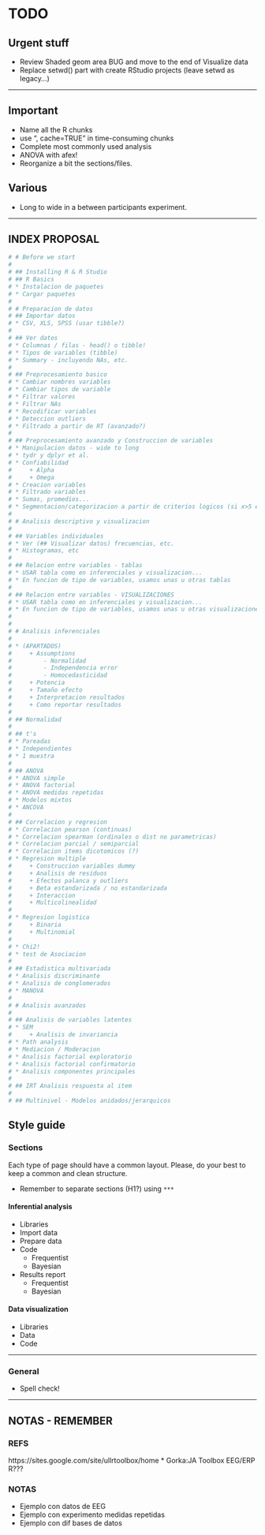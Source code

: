 # TODO

## Urgent stuff

* Review Shaded geom area BUG and move to the end of Visualize data
* Replace setwd() part with create RStudio projects (leave setwd as legacy...)

***

## Important

* Name all the R chunks
* use ", cache=TRUE" in time-consuming chunks
* Complete most commonly used analysis
* ANOVA with afex!
* Reorganize a bit the sections/files. 

## Various
* Long to wide in a between participants experiment.

---


## **INDEX PROPOSAL**

```r

# # Before we start
# 
# ## Installing R & R Studio
# ## R Basics
# * Instalacion de paquetes
# * Cargar paquetes
# 
# # Preparacion de datos
# ## Importar datos
# * CSV, XLS, SPSS (usar tibble?)
# 
# ## Ver datos
# * Columnas / filas - head() o tibble!
# * Tipos de variables (tibble)
# * Summary - incluyendo NAs, etc.
# 
# ## Preprocesamiento basico
# * Cambiar nombres variables
# * Cambiar tipos de variable
# * Filtrar valores
# * Filtrar NAs
# * Recodificar variables
# * Deteccion outliers
# * Filtrado a partir de RT (avanzado?)
# 
# ## Preprocesamiento avanzado y Construccion de variables
# * Manipulacion datos - wide to long
# * tydr y dplyr et al.
# * Confiabilidad
#     + Alpha
#     + Omega
# * Creacion variables
# * Filtrado variables
# * Sumas, promedios...
# * Segmentacion/categorizacion a partir de criterios logicos (si x>5 entonces A, else B)
# 
# # Analisis descriptivo y visualizacion
# 
# ## Variables individuales
# * Ver (## Visualizar datos) frecuencias, etc.
# * Histogramas, etc
# 
# ## Relacion entre variables - tablas
# * USAR tabla como en inferenciales y visualizacion...
# * En funcion de tipo de variables, usamos unas u otras tablas
# 
# ## Relacion entre variables - VISUALIZACIONES
# * USAR tabla como en inferenciales y visualizacion...
# * En funcion de tipo de variables, usamos unas u otras visualizaciones
# 
# 
# # Analisis inferenciales
# 
# * (APARTADOS)
#     + Assumptions
#         - Normalidad
#         - Independencia error
#         - Homocedasticidad
#     + Potencia
#     + Tamaño efecto
#     + Interpretacion resultados
#     + Como reportar resultados
# 
# ## Normalidad
# 
# ## t's
# * Pareadas
# * Independientes
# * 1 muestra
# 
# ## ANOVA
# * ANOVA simple
# * ANOVA factorial
# * ANOVA medidas repetidas
# * Modelos mixtos
# * ANCOVA
# 
# ## Correlacion y regresion
# * Correlacion pearson (continuas)
# * Correlacion spearman (ordinales o dist no parametricas)
# * Correlacion parcial / semiparcial
# * Correlacion items dicotomicos (?)
# * Regresion multiple
#     + Construccion variables dummy
#     + Analisis de residuos
#     + Efectos palanca y outliers
#     + Beta estandarizada / no estandarizada
#     + Interaccion
#     + Multicolinealidad
# 
# * Regresion logistica
#     + Binaria
#     + Multinomial
# 
# * Chi2!
# * test de Asociacion
# 
# ## Estadistica multivariada
# * Analisis discriminante
# * Analisis de conglomerados
# * MANOVA
# 
# # Analisis avanzados
# 
# ## Analisis de variables latentes
# * SEM
#     + Analisis de invariancia
# * Path analysis
# * Mediacion / Moderacion
# * Analisis factorial exploratorio
# * Analisis factorial confirmatorio
# * Analisis componentes principales
# 
# ## IRT Analisis respuesta al item
# 
# ## Multinivel - Modelos anidados/jerarquicos


```

## Style guide

### Sections
Each type of page should have a common layout. Please, do your best to keep a common and clean structure.

* Remember to separate sections (H1?) using `***`

#### Inferential analysis
* Libraries
* Import data
* Prepare data
* Code
    + Frequentist
    + Bayesian
* Results report
    + Frequentist
    + Bayesian
    

#### Data visualization
* Libraries
* Data
* Code

***   
  
### General
* Spell check!


***

## NOTAS - REMEMBER

### REFS
https://sites.google.com/site/ullrtoolbox/home
* Gorka:JA Toolbox EEG/ERP R???

### NOTAS
* Ejemplo con datos de EEG
* Ejemplo con experimento medidas repetidas
* Ejemplo con dif bases de datos
